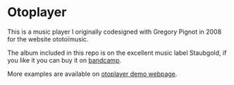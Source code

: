 
<Meta title="Introduction" />

<style>{`
  .subheading {
    --mediumdark: '#999999';
    font-weight: 900;
    font-size: 13px;
    color: #999;
    letter-spacing: 6px;
    line-height: 24px;
    text-transform: uppercase;
    margin-bottom: 12px;
    margin-top: 40px;
  }

  .link-list {
    display: grid;
    grid-template-columns: 1fr;
    grid-template-rows: 1fr 1fr;
    row-gap: 10px;
  }

  @media (min-width: 620px) {
    .link-list {
      row-gap: 20px;
      column-gap: 20px;
      grid-template-columns: 1fr 1fr;
    }
  }

  @media all and (-ms-high-contrast:none) {
  .link-list {
      display: -ms-grid;
      -ms-grid-columns: 1fr 1fr;
      -ms-grid-rows: 1fr 1fr;
    }
  }

  
`}</style>

# Otoplayer

This is a music player I originally codesigned with Gregory Pignot in 2008 for the website ototoïmusic.

The album included in this repo is on the excellent music label Staubgold, if you like it you can buy it on <a target="_blank" href="https://staubgold.bandcamp.com/album/la-double-absence">bandcamp</a>.

More examples are available on <a target="_blank" href="https://www.ototoi.fr/otoplayer">otoplayer demo webpage</a>.

